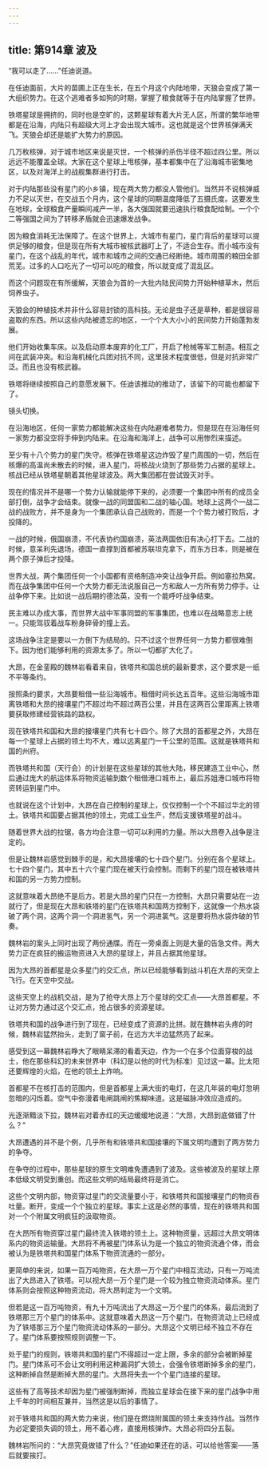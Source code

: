 ```yaml
---
---
---
```

title: 第914章 波及
---



“我可以走了……”任迪说道。

在任迪面前，大片的苗圃上正在生长，在五个月这个内陆地带，天狼会变成了第一大组织势力。在这个逃难者多如狗的时期，掌握了粮食就等于在内陆掌握了世界。

铁塔星球是拥挤的，同时也是空旷的，这颗星球有着大片无人区，所谓的繁华地带都是在沿海，内陆只有超级大河上才会出现大城市。这也就是这个世界核弹满天飞。天狼会却还是能扩大势力的原因。

几万枚核弹，对于城市地区来说是灭世，一个核弹的杀伤半径不超过四公里。所以远远不能覆盖全球。大家在这个星球上甩核弹，基本都集中在了沿海城市密集地区，以及对海洋上的战舰集群进行打击。

对于内陆那些没有星门的小乡镇，现在两大势力都没人管他们。当然并不说核弹威力不足以灭世，在交战五个月内，这个星球的同期温度降低了五摄氏度。这要发生在地球，全球粮食产量瞬间减产一半，各大强国就要迅速执行粮食配给制。一个个二等强国之间为了转移矛盾就会迅速爆发战争。

因为粮食消耗无法保障了。在这个世界上，大城市有星门，星门背后的星球可以提供足够的粮食，但是现在所有大城市被核武器盯上了，不适合生存。而小城市没有星门，在这个战乱的年代，城市和城市之间的交通已经断绝。城市周围的粮田全部荒芜。过多的人口吃光了一切可以吃的粮食，所以就变成了混乱区。

而这个问题现在有所缓解，天狼会为首的一大批内陆民间势力开始种植草木，然后饲养虫子。

天狼会的种植技术并非什么容易封锁的高科技。无论是虫子还是草种，都是很容易盗取的东西。所以这些内陆被遗忘的地区，一个个大大小小的民间势力开始蓬勃发展。

他们开始收集车床。以及启动原本废弃的化工厂，开启了枪械等军工制造。相互之间在武装冲突。和沿海机械化兵团对抗不同，这里技术程度很低，但是对抗非常广泛。而且也没有核武器。

铁塔将继续按照自己的意愿发展下。任迪该推动的推动了，该留下的可能也都留下了。

镜头切换。

在沿海地区，任何一家势力都能解决这些在内陆避难者势力。但是现在在沿海任何一家势力都没空将手伸到内陆来。在沿海和海洋上，战争可以用惨烈来描述。

至少有十八个势力的星门失守。核弹在铁塔星这边炸毁了星门周围的一切，然后在核爆的高温尚未散去的时候，进入星门，将核战火烧到了那些势力占据的星球上。核战已经从铁塔星朝着其他星球波及。两大集团都在尝试毁灭对手。

现在的情况并不是哪一个势力认输就能停下来的，必须要一个集团中所有的成员全部打倒，战争才会结束。就像一战的同盟国和二战的轴心国。地球上这两个一战二战的战败方，并不是身为一个集团承认自己战败的，而是一个个势力被打败后，才投降的。

一战的时候，俄国崩溃，不代表协约国崩溃，英法两国依旧有决心打下去。二战的时候，意呆利先退场，德国一直撑到首都被苏联坦克拿下，而东方日本，则是被在两个原子弹后才投降。

世界大战，两个集团任何一个小国都有资格制造冲突让战争开启。例如塞拉热窝。而在战争集团中任何一个大势力都无法说服自己一方和敌人一方所有势力停手。让战争停下来。比如说一战后期的德法英，没有一个能呼吁战争结束。

民主难以办成大事，而世界大战中军事同盟的军事集团，也难以在战略意志上统一。只能驾驭着战车粉身碎骨的撞上去。

这场战争注定是要以一方倒下为结局的。只不过这个世界任何一方势力都很难倒下。因为他们能够利用的资源太多了。所以一切都扩大化了。

大昂，在金銮殿的魏林岩看着来自，铁塔共和国总统的最新要求，这个要求是一纸不平等条约。

按照条约要求，大昂要租借一些沿海城市。租借时间长达五百年。这些沿海城市距离铁塔和大昂的接壤星门不超过均不超过两百公里，并且在这两百公里距离上铁塔要获取修建经营铁路的路权。

现在铁塔共和国和大昂的接壤星门共有七十四个。除了大昂的首都星之外，大昂在每一个星球上占据的领土均不大，难以远离星门一千公里的范围。这就是铁塔共和国的州府。

而铁塔共和国（天行会）的计划是在这些星球的其他大陆，移民建造工业中心，然后通过庞大的航运体系将物资运输到数个租借港口城市上，最后苏姐港口城市将物资转运到星门中。

也就说在这个计划中，大昂在自己控制的星球上，仅仅控制一个个不超过华北的领土。铁塔共和国要占据其他的领土，完成工业生产，然后支援铁塔星的战斗。

随着世界大战的拉锯，各方均会注意一切可以利用的力量。所以大昂卷入战争是注定的。

但是让魏林岩感觉到棘手的是，和大昂接壤的七十四个星门。分别在各个星球上。七十四个星门，其中五十六个星门现在被天行会控制。而剩下的星门现在被铁塔共和国的另一方势力控制。

这就意味着大昂绝不是后方。若是大昂的星门只在一方控制，大昂只需要站在一边就行了，但是现在大昂和铁塔的星门在铁塔共和国两方控制下，这就像一个热水袋破了两个洞，这两个洞一个洞进氢气，另一个洞进氯气。这是要将热水袋炸破的节奏。

魏林岩的案头上同时出现了两份通牒。而在一旁桌面上则是大量的告急文件。两大势力正在疯狂的搬运物资进入大昂的星球上，并且占据其他星球。

因为大昂的首都星是众多星门的交汇点，所以已经能够看到战斗机在大昂的天空上飞行。在天空中交战。

这些天空上的战机交战，是为了抢夺大昂上万个星球的交汇点——大昂首都星。不让对方势力通过这个交汇点，抢占很多的资源星球。

铁塔共和国的战争进行到了现在，已经变成了资源的比拼。就在魏林岩头疼的时候，魏林岩猛然抬头，走到了窗子前，在远方大半边猛然亮了起来。

感受到这一幕魏林岩睁大了眼睛呆滞的看着天边，作为一个在多个位面穿梭的战士，他在那些科幻的未来世界中（科幻是以他的时代为标准）见过这一幕。比太阳还要辉煌的火焰，在他的领土上炸响。

首都星不在核打击的范围内，但是首都星上满大街的电灯，在这几年装的电灯忽明忽暗的闪烁着。空气中弥漫着电闸跳闸的焦糊味道。这是磁脉冲效应造成的。

光逐渐黯淡下拉，魏林岩对着赤红的天边缓缓地说道：“大昂，大昂到底做错了什么？”

大昂遭遇的并不是个例，几乎所有和铁塔共和国接壤的下属文明均遭到了两方势力的争夺。

在争夺的过程中，那些星球的原生文明难免遭遇到了波及。这些被波及的星球上原本低级文明受到重创。而这些文明的结局最终将是消亡。

这些个文明内部，物资穿过星门的交流量要小于，和铁塔共和国接壤星门的物资吞吐量。断开，变成一个个独立的星球。事实上这是必然的事情，现在的铁塔共和国对一个个附属文明疯狂的汲取物资。

在大昂所有物资穿过星门最终流入铁塔的领土上。这种物资量，远超过大昂文明体系内的物资运输量。大昂将不再被星门体系认为是一个独立的物资流通个体，而会被认为是铁塔共和国星门体系下物资流通的一部分。

更简单的来说，如果一百万吨物资，在大昂一万个星门中相互流动，只有一万吨流出了大昂进入了铁塔。可以视大昂一万个星门是一个较为独立物资流动体系。星门体系则会按照这种物资流动，将大昂判定为一个文明。

但若是这一百万吨物资，有九十万吨流出了大昂这一万个星门的体系，最后流到了铁塔那三万个星门的体系中。这就意味着大昂这一万个星门，在物资流动上已经成为了铁塔那三万个星门物资流动体系的一部分。大昂这个文明已经不独立不存在了。星门体系要按照规则调整一下。

处于星门的规则，铁塔共和国的星门不得超过一定上限，多余的部分会被断掉星门。星门体系可不会让文明利用这种漏洞扩大领土，会强令铁塔断掉多余的星门，这种断掉自然是断掉大昂的星门。大昂将失去一个个星门连接的星球。

这些有了高等技术却因为星门被强制断掉，而独立星球会在接下来的星门战争中用上千年的时间相互兼并，当然这是以后的事情了。

对于铁塔共和国的两大势力来说，他们是在燃烧附属国的领土来支持作战。当然作为必定要损失调的领土，用不着心疼，直接用核弹炸。大昂必将四分五裂。

魏林岩所问的：“大昂究竟做错了什么？”任迪如果还在的话，可以给他答案——落后就要挨打。